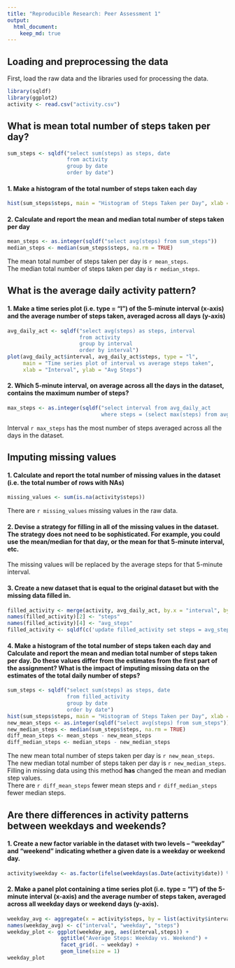 ```yaml
---
title: "Reproducible Research: Peer Assessment 1"
output: 
  html_document:
    keep_md: true
---
```


## Loading and preprocessing the data

First, load the raw data and the libraries used for processing the data.

```r
library(sqldf)
library(ggplot2)
activity <- read.csv("activity.csv")
```
## What is mean total number of steps taken per day?

```r
sum_steps <- sqldf("select sum(steps) as steps, date 
                   from activity 
                   group by date 
                   order by date")
```

#### 1. Make a histogram of the total number of steps taken each day

```r
hist(sum_steps$steps, main = "Histogram of Steps Taken per Day", xlab = "Steps", col = "lightblue")
```

#### 2. Calculate and report the mean and median total number of steps taken per day

```r
mean_steps <- as.integer(sqldf("select avg(steps) from sum_steps"))
median_steps <- median(sum_steps$steps, na.rm = TRUE)
```

The mean total number of steps taken per day is `r mean_steps`.  
The median total number of steps taken per day is `r median_steps`.

## What is the average daily activity pattern?

#### 1. Make a time series plot (i.e. type = "l") of the 5-minute interval (x-axis) and the average number of steps taken, averaged across all days (y-axis)

```r
avg_daily_act <- sqldf("select avg(steps) as steps, interval 
                       from activity 
                       group by interval 
                       order by interval")
plot(avg_daily_act$interval, avg_daily_act$steps, type = "l", 
     main = "Time series plot of interval vs average steps taken", 
     xlab = "Interval", ylab = "Avg Steps")
```

#### 2. Which 5-minute interval, on average across all the days in the dataset, contains the maximum number of steps?

```r
max_steps <- as.integer(sqldf("select interval from avg_daily_act 
                              where steps = (select max(steps) from avg_daily_act)"))
```

Interval `r max_steps` has the most number of steps averaged across all the days in the dataset.

## Imputing missing values

#### 1. Calculate and report the total number of missing values in the dataset (i.e. the total number of rows with NAs)

```r
missing_values <- sum(is.na(activity$steps))
```

There are `r missing_values` missing values in the raw data.

#### 2. Devise a strategy for filling in all of the missing values in the dataset. The strategy does not need to be sophisticated. For example, you could use the mean/median for that day, or the mean for that 5-minute interval, etc.

The missing values will be replaced by the average steps for that 5-minute interval.

#### 3. Create a new dataset that is equal to the original dataset but with the missing data filled in.

```r
filled_activity <- merge(activity, avg_daily_act, by.x = "interval", by.y = "interval", all.x = TRUE, sort = FALSE)
names(filled_activity)[2] <- "steps"
names(filled_activity)[4] <- "avg_steps"
filled_activity <- sqldf(c('update filled_activity set steps = avg_steps where steps IS NULL', 'select * from main.filled_activity'))
```

#### 4. Make a histogram of the total number of steps taken each day and Calculate and report the mean and median total number of steps taken per day. Do these values differ from the estimates from the first part of the assignment? What is the impact of imputing missing data on the estimates of the total daily number of steps?

```r
sum_steps <- sqldf("select sum(steps) as steps, date 
                   from filled_activity 
                   group by date 
                   order by date")
hist(sum_steps$steps, main = "Histogram of Steps Taken per Day", xlab = "Steps", col = "lightblue")
new_mean_steps <- as.integer(sqldf("select avg(steps) from sum_steps"))
new_median_steps <- median(sum_steps$steps, na.rm = TRUE)
diff_mean_steps <- mean_steps - new_mean_steps
diff_median_steps <- median_steps - new_median_steps
```

The new mean total number of steps taken per day is `r new_mean_steps`.  
The new median total number of steps taken per day is `r new_median_steps`.  
Filling in missing data using this method **has** changed the mean and median step values.  
There are `r diff_mean_steps` fewer mean steps and `r diff_median_steps` fewer median steps.

## Are there differences in activity patterns between weekdays and weekends?

#### 1. Create a new factor variable in the dataset with two levels -- "weekday" and "weekend" indicating whether a given date is a weekday or weekend day.

```r
activity$weekday <- as.factor(ifelse(weekdays(as.Date(activity$date)) %in% c("Saturday","Sunday"), "Weekend", "Weekday"))
```

#### 2. Make a panel plot containing a time series plot (i.e. type = "l") of the 5-minute interval (x-axis) and the average number of steps taken, averaged across all weekday days or weekend days (y-axis).

```r
weekday_avg <- aggregate(x = activity$steps, by = list(activity$interval,activity$weekday), FUN = mean, na.rm = TRUE)
names(weekday_avg) <- c("interval", "weekday", "steps")
weekday_plot <- ggplot(weekday_avg, aes(interval,steps)) +
                 ggtitle("Average Steps: Weekday vs. Weekend") +
                 facet_grid(. ~ weekday) +
                 geom_line(size = 1)
weekday_plot
```

